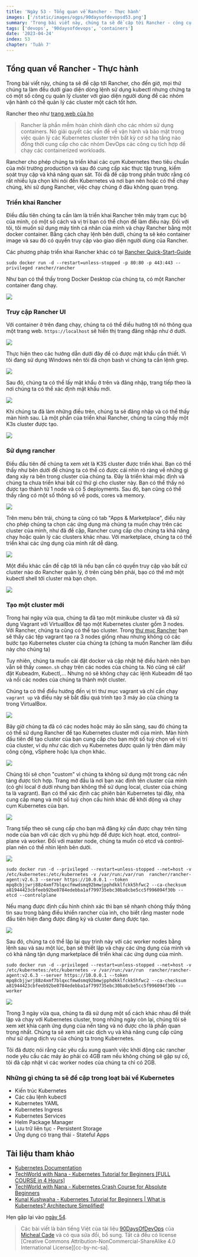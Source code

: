 ```yaml
---
title: 'Ngày 53 - Tổng quan về Rancher - Thực hành'
images: ['/static/images/ogps/90daysofdevopsd53.png']
summary: 'Trong bài viết này, chúng ta sẽ đề cập tới Rancher - công cụ quản lý cluster với giao diện người dùng để các nhóm vận hành có thể quản lý các cluster một cách tốt hơn.'
tags: ['devops', '90daysofdevops', 'containers']
date: '2023-04-24'
index: 53
chapter: 'Tuần 7'
---
```


<TOCInline toc={props.toc} asDisclosure />

## Tổng quan về Rancher - Thực hành

Trong bài viết này, chúng ta sẽ đề cập tới Rancher, cho đến giờ, mọi thứ chúng ta làm đều dưới giao diện dòng lệnh sử dụng kubectl nhưng chứng ta có một số công cụ quản lý cluster với giao diện người dùng để các nhóm vận hành có thể quản lý các cluster một cách tốt hơn.

Rancher theo như [trang web của họ](https://rancher.com/)

> Rancher là phần mềm hoàn chỉnh dành cho các nhóm sử dụng containers. Nó giải quyết các vấn đề về vận hành và bảo mật trong việc quản lý các Kubernetes cluster trên bất kỳ cơ sở hạ tầng nào đồng thời cung cấp cho các nhóm DevOps các công cụ tích hợp để chạy các containerized workloads.

Rancher cho phép chúng ta triển khai các cụm Kubernetes theo tiêu chuẩn của môi trường production và sau đó cung cấp xác thực tập trung, kiểm soát truy cập và khả năng quan sát. Tôi đã đề cập trong phần trước rằng có rất nhiều lựa chọn khi nói đến Kubernetes và nơi bạn nên hoặc có thể chạy chúng, khi sử dụng Rancher, việc chạy chúng ở đâu không quan trọng.

### Triển khai Rancher

Điều đầu tiên chúng ta cần làm là triển khai Rancher trên máy trạm cục bộ của mình, có một số cách và vị trí bạn có thể chọn để làm điều này. Đối với tôi, tôi muốn sử dụng máy tính cá nhân của mình và chạy Rancher bằng một docker container. Bằng cách chạy lệnh bên dưới, chúng ta sẽ kéo container image và sau đó có quyền truy cập vào giao diện người dùng của Rancher.

Các phương pháp triển khai Rancher khác có tại [Rancher Quick-Start-Guide](https://rancher.com/docs/rancher/v2.6/en/quick-start-guide/deployment/)

```shell
sudo docker run -d --restart=unless-stopped -p 80:80 -p 443:443 --privileged rancher/rancher
```

Như bạn có thể thấy trong Docker Desktop của chúng ta, có một Rancher container đang chạy.

![](/static/images/assets/Day53_Kubernetes1.png)

### Truy cập Rancher UI

Với container ở trên đang chạy, chúng ta có thể điều hướng tới nó thông qua một trang web. `https://localhost` sẽ hiển thị trang đăng nhập như ở dưới.

![](/static/images/assets/Day53_Kubernetes2.png)

Thực hiện theo các hướng dẫn dưới đây để có được mật khẩu cần thiết. Vì tôi đang sử dụng Windows nên tôi đã chọn bash vì chúng ta cần lệnh grep.

![](/static/images/assets/Day53_Kubernetes3.png)

Sau đó, chúng ta có thể lấy mật khẩu ở trên và đăng nhập, trang tiếp theo là nơi chúng ta có thể xác định mật khẩu mới.

![](/static/images/assets/Day53_Kubernetes4.png)

Khi chúng ta đã làm những điều trên, chúng ta sẽ đăng nhập và có thể thấy màn hình sau. Là một phần của triển khai Rancher, chúng ta cũng thấy một K3s cluster được tạo.

![](/static/images/assets/Day53_Kubernetes5.png)

### Sử dụng rancher

Điều đầu tiên để chúng ta xem xét là K3S cluster được triển khai. Bạn có thể thấy như bên dưới để chúng ta có thể có được cái nhìn rõ ràng về những gì đang xảy ra bên trong cluster của chúng ta. Đây là triển khai mặc định và chúng ta chưa triển khai bất cứ thứ gì cho cluster này. Bạn có thể thấy nó được tạo thành từ 1 node và có 5 deployments. Sau đó, bạn cũng có thể thấy rằng có một số thông số về pods, cores và memory.

![](/static/images/assets/Day53_Kubernetes6.png)

Trên menu bên trái, chúng ta cũng có tab "Apps & Marketplace", điều này cho phép chúng ta chọn các ứng dụng mà chúng ta muốn chạy trên các cluster của mình, như đã đề cập, Rancher cung cấp cho chúng ta khả năng chạy hoặc quản lý các clusters khác nhau. Với marketplace, chúng ta có thể triển khai các ứng dụng của mình rất dễ dàng.

![](/static/images/assets/Day53_Kubernetes7.png)

Một điều khác cần đề cập tới là nếu bạn cần có quyền truy cập vào bất cứ cluster nào do Rancher quản lý, ở trên cùng bên phải, bạo có thể mở một kubectl shell tới cluster mà bạn chọn.

![](/static/images/assets/Day53_Kubernetes8.png)

### Tạo một cluster mới

Trong hai ngày vừa qua, chúng ta đã tạo một minikube cluster và đã sử dụng Vagrant với VirtualBox để tạo một Kubernetes cluster gồm 3 nodes. Với Rancher, chúng ta cũng có thể tạo cluster. Trong [thư mục Rancher](https://github.com/vntechies/90DaysOfDevOps/tree/main/2022/Days/Kubernetes/Rancher) bạn sẽ thấy các tệp vagrant tạo ra 3 nodes giống nhau nhưng không có các bước tạo Kubernetes cluster của chúng ta (chúng ta muốn Rancher làm điều này cho chúng ta)

Tuy nhiên, chúng ta muốn cài đặt docker và cập nhật hệ điều hành nên bạn vẫn sẽ thấy `common.sh` chạy trên các nodes của chúng ta. Nó cũng sẽ căif đặt Kubeadm, Kubectl,... Nhưng nó sẽ không chạy các lệnh Kubeadm để tạo và nối các nodes của chúng ta thành một cluster.

Chúng ta có thể điều hướng đến vị trì thư mục vagrant và chỉ cần chạy `vagrant up` và điều này sẽ bắt đầu quá trình tạo 3 máy ảo của chúng ta trong VirtualBox.

![](/static/images/assets/Day53_Kubernetes9.png)

Bây giờ chúng ta đã có các nodes hoặc máy ảo sẵn sàng, sau đó chúng ta có thể sử dụng Rancher để tạo Kubernetes cluster mới của mình. Màn hình đầu tiên để tạo cluster của bạn cung cấp cho bạn một số tuỳ chọn về vị trí của cluster, ví dụ như các dịch vụ Kubernetes được quản lý trên đám mây công cộng, vSphere hoặc lựa chọn khác.

![](/static/images/assets/Day53_Kubernetes10.png)

Chúng tôi sẽ chọn "custom" vì chúng ta không sử dụng một trong các nền tảng được tích hợp. Trang mở đầu là nơi bạn xác định tên cluster của mình (có ghi local ở dưới nhưng bạn không thể sử dụng local, cluster của chúng ta là vagrant). Bạn có thể xác định các phiên bản Kubernetes tại đây, nhà cung cấp mạng và một số tuỳ chọn cấu hình khác để khởi động và chạy cụm Kubernetes của bạn.

![](/static/images/assets/Day53_Kubernetes11.png)

Trang tiếp theo sẽ cung cấp cho bạn mã đăng ký cần được chạy trên từng node của bạn với các dịch vụ phù hợp để được kích hoạt. etcd, control-plane và worker. Đối với master node, chúng ta muốn có etcd và control-plan nên có thể nhìn lệnh bên dưới.

![](/static/images/assets/Day53_Kubernetes12.png)

```shell
sudo docker run -d --privileged --restart=unless-stopped --net=host -v /etc/kubernetes:/etc/kubernetes -v /var/run:/var/run  rancher/rancher-agent:v2.6.3 --server https://10.0.0.1 --token mpq8cbjjwrj88z4xmf7blqxcfmwdsmq92bmwjpphdkklfckk5hfwc2 --ca-checksum a81944423cbfeeb92be0784edebba1af799735ebc30ba8cbe5cc5f996094f30b --etcd --controlplane
```

Nếu mạng được định cấu hình chính xác thì bạn sẽ nhanh chóng thấy thông tin sau trong bảng điều khiển rancher của ình, cho biết rằng master node đầu tiên hiện đang được đăng ký và cluster đang được tạo.

![](/static/images/assets/Day53_Kubernetes13.png)

Sau đó, chúng ta có thể lặp lại quy trình này với các worker nodes bằng lệnh sau và sau một lúc, bạn sẽ thiết lập và chạy các ứng dụng của mình và có khả năng tận dụng marketplace để triển khai các ứng dụng của mình.

```shell
sudo docker run -d --privileged --restart=unless-stopped --net=host -v /etc/kubernetes:/etc/kubernetes -v /var/run:/var/run  rancher/rancher-agent:v2.6.3 --server https://10.0.0.1 --token mpq8cbjjwrj88z4xmf7blqxcfmwdsmq92bmwjpphdkklfckk5hfwc2 --ca-checksum a81944423cbfeeb92be0784edebba1af799735ebc30ba8cbe5cc5f996094f30b --worker
```

![](/static/images/assets/Day53_Kubernetes14.png)

Trong 3 ngày vừa qua, chúng ta đã sử dụng một số cách khác nhau để thiết lập và chạy với Kubernetes cluster, trong những ngày còn lại, chúng tôi sẽ xem xét khía cạnh ứng dụng của nền tảng và nó được cho là phần quan trọng nhất. Chúng ta sẽ xem xét các dịch vụ và khả năng cung cấp cũng như sử dụng dịch vụ của chúng ta trong Kubernetes.

Tôi đã được nói rằng các yêu cầu xung quanh việc khởi động các rancher node yêu cầu các máy ảo phải có 4GB ram nếu không chúng sẽ gặp sự cố, tôi đã cập nhật vì các worker nodes của chúng ta chỉ có 2GB.

### Những gì chúng ta sẽ đề cập trong loạt bài về Kubernetes

- Kiến trúc Kubernetes
- Các câu lệnh kubectl
- Kubernetes YAML
- Kubernetes Ingress
- Kubernetes Services
- Helm Package Manager
- Lưu trữ liên tục - Persistent Storage
- Ứng dụng có trạng thái - Stateful Apps

## Tài liệu tham khảo

- [Kubernetes Documentation](https://kubernetes.io/docs/home/)
- [TechWorld with Nana - Kubernetes Tutorial for Beginners [FULL COURSE in 4 Hours]](https://www.youtube.com/watch?v=X48VuDVv0do)
- [TechWorld with Nana - Kubernetes Crash Course for Absolute Beginners](https://www.youtube.com/watch?v=s_o8dwzRlu4)
- [Kunal Kushwaha - Kubernetes Tutorial for Beginners | What is Kubernetes? Architecture Simplified!](https://www.youtube.com/watch?v=KVBON1lA9N8)

Hẹn gặp lại vào [ngày 54](https://vntechies.dev/courses/90-ngay-devops/ngay-54-trien-khai-ung-dung-kubernetes).

> Các bài viết là bản tiếng Việt của tài liệu [90DaysOfDevOps](https://github.com/MichaelCade/90DaysOfDevOps/tree/main/2022/Days) của [Micheal Cade](https://twitter.com/MichaelCade1) và có qua sửa đổi, bổ sung. Tất cả đều có license [Creative Commons Attribution-NonCommercial-ShareAlike 4.0 International License][cc-by-nc-sa].
